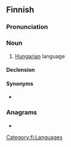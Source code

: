 {{also|Unkari}}
==Finnish==
{{wikipedia|lang=fi|unkarin kieli}}

===Pronunciation===
{{fi-pronunciation}}

===Noun===
{{fi-noun}}

# [[Hungarian]] language

====Declension====
{{fi-decl-paperi|n=sg|unkar|a}}

====Synonyms====
* {{l|fi|[[unkari]]n [[kieli]]}}

===Anagrams===
* {{anagrams|fi|a=aiknru|karuin|kurina|kurnia}}

[[Category:fi:Languages]]